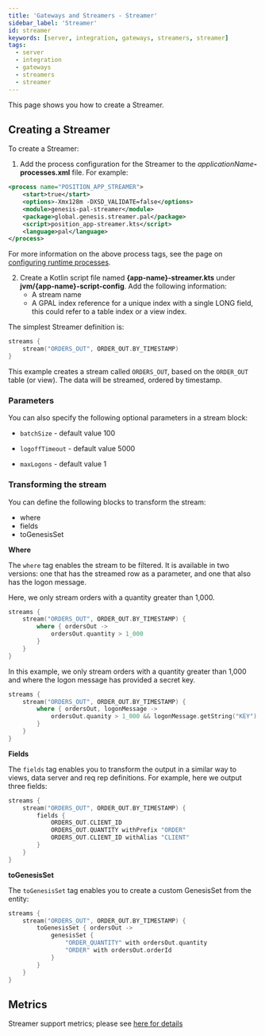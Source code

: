 ```yaml
---
title: 'Gateways and Streamers - Streamer'
sidebar_label: 'Streamer'
id: streamer
keywords: [server, integration, gateways, streamers, streamer]
tags:
  - server
  - integration
  - gateways
  - streamers
  - streamer
---
```


This page shows you how to create a Streamer.

## Creating a Streamer
To create a Streamer:

1. Add the process configuration for the Streamer to the _applicationName_**-processes.xml** file. For example:

```xml
<process name="POSITION_APP_STREAMER">
    <start>true</start>
    <options>-Xmx128m -DXSD_VALIDATE=false</options>
    <module>genesis-pal-streamer</module>
    <package>global.genesis.streamer.pal</package>
    <script>position_app-streamer.kts</script>
	<language>pal</language>
</process>
```

For more information on the above process tags, see the page on [configuring runtime processes](03_server/02_data-server/05_configuring-runtime.mdx).

2. Create a Kotlin script file named **&#123;app-name}-streamer.kts** under **jvm/&#123;app-name}-script-config**. Add the following information:
    * A stream name
    * A GPAL index reference for a unique index with a single LONG field, this could refer to a table index or a view index.

The simplest Streamer definition is:
```kotlin
streams {
    stream("ORDERS_OUT", ORDER_OUT.BY_TIMESTAMP)
}
```

This example creates a stream called `ORDERS_OUT`, based on the `ORDER_OUT` table (or view). The data will be streamed, ordered by timestamp.

### Parameters
You can also specify the following optional parameters in a stream block:

* `batchSize` - default value 100

* `logoffTimeout` - default value 5000

* `maxLogons` - default value 1

### Transforming the stream
You can define the following blocks to transform the stream:
* where
* fields
* toGenesisSet

**Where**

The `where` tag enables the stream to be filtered. It is available in two versions: one that has the streamed row as a parameter, and one that also has the logon message.

Here, we only stream orders with a quantity greater than 1,000.
```kotlin
streams {
    stream("ORDERS_OUT", ORDER_OUT.BY_TIMESTAMP) {
        where { ordersOut ->
            ordersOut.quantity > 1_000
        }
    }
}
```

In this example, we only stream orders with a quantity greater than 1,000 and where the logon message has provided a secret key.
```kotlin
streams {
    stream("ORDERS_OUT", ORDER_OUT.BY_TIMESTAMP) {
        where { ordersOut, logonMessage ->
            ordersOut.quanity > 1_000 && logonMessage.getString("KEY") == "SECRET"
        }
    }
}
```

**Fields**

The `fields` tag enables you to transform the output in a similar way to views, data server and req rep definitions. For example, here we output three fields:
```kotlin
streams {
    stream("ORDERS_OUT", ORDER_OUT.BY_TIMESTAMP) {
        fields {
            ORDERS_OUT.CLIENT_ID
            ORDERS_OUT.QUANTITY withPrefix "ORDER"
            ORDERS_OUT.CLIENT_ID withAlias "CLIENT"
        }
    }
}
```

**toGenesisSet**

The `toGenesisSet` tag enables you to create a custom GenesisSet from the entity:
```kotlin
streams {
    stream("ORDERS_OUT", ORDER_OUT.BY_TIMESTAMP) {
        toGenesisSet { ordersOut ->
            genesisSet {
                "ORDER_QUANTITY" with ordersOut.quantity
                "ORDER" with ordersOut.orderId
            }
        }
    }
}
```

## Metrics

Streamer support metrics; please see [here for details](/operations/metrics/service-metrics/#streamer)
